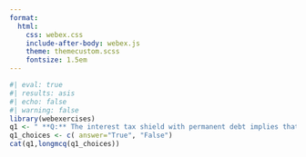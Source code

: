 ```yaml
---
format:
  html:
    css: webex.css
    include-after-body: webex.js
    theme: themecustom.scss
    fontsize: 1.5em
---
```

```r
#| eval: true
#| results: asis
#| echo: false
#| warning: false
library(webexercises)
q1 <- " **Q:** The interest tax shield with permanent debt implies that a company with a permanent level of debt will receive a consistent tax benefit due to the deductibility of interest expenses."
q1_choices <- c( answer="True", "False")
cat(q1,longmcq(q1_choices))
```
